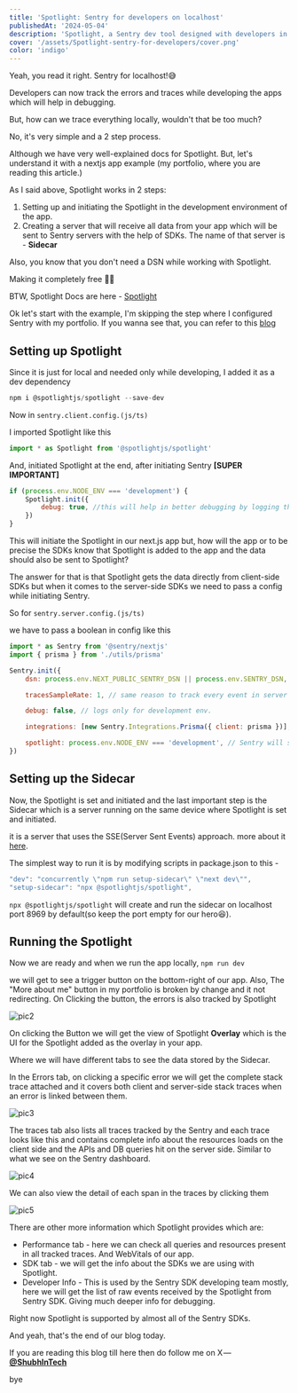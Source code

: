 ```yaml
---
title: 'Spotlight: Sentry for developers on localhost'
publishedAt: '2024-05-04'
description: 'Spotlight, a Sentry dev tool designed with developers in mind. Debug traces and errors tracked by Sentry SDKs directly from your local development environment, enhancing productivity and efficiency.'
cover: '/assets/Spotlight-sentry-for-developers/cover.png'
color: 'indigo'
---
```


Yeah, you read it right. Sentry for localhost!😅

Developers can now track the errors and traces while developing the apps which will help in debugging.

But, how can we trace everything locally, wouldn't that be too much?

No, it's very simple and a 2 step process.

Although we have very well-explained docs for Spotlight. But, let's understand it with a nextjs app example (my portfolio, where you are reading this article.)

As I said above, Spotlight works in 2 steps:

1. Setting up and initiating the Spotlight in the development environment of the app.
2. Creating a server that will receive all data from your app which will be sent to Sentry servers with the help of SDKs. The name of that server is - **Sidecar**

Also, you know that you don't need a DSN while working with Spotlight.

Making it completely free 🥳🤑

BTW, Spotlight Docs are here - [Spotlight](https://spotlightjs.com/about/)

Ok let's start with the example, I'm skipping the step where I configured Sentry with my portfolio. If you wanna see that, you can refer to this [blog](https://www.shubhdeepchhabra.in/blog/sentry-for-nextjs-portfolio)

## Setting up Spotlight

Since it is just for local and needed only while developing, I added it as a dev dependency

```js
npm i @spotlightjs/spotlight --save-dev
```

Now in `sentry.client.config.(js/ts)`

I imported Spotlight like this

```js
import * as Spotlight from '@spotlightjs/spotlight'
```

And, initiated Spotlight at the end, after initiating Sentry **\[SUPER IMPORTANT\]**

```js
if (process.env.NODE_ENV === 'development') {
	Spotlight.init({
		debug: true, //this will help in better debugging by logging the console logs in devtools.
	})
}
```

This will initiate the Spotlight in our next.js app but, how will the app or to be precise the SDKs know that Spotlight is added to the app and the data should also be sent to Spotlight?

The answer for that is that Spotlight gets the data directly from client-side SDKs but when it comes to the server-side SDKs we need to pass a config while initiating Sentry.

So for `sentry.server.config.(js/ts)`

we have to pass a boolean in config like this

```js
import * as Sentry from '@sentry/nextjs'
import { prisma } from './utils/prisma'

Sentry.init({
	dsn: process.env.NEXT_PUBLIC_SENTRY_DSN || process.env.SENTRY_DSN, // same reason mentioned in client config.

	tracesSampleRate: 1, // same reason to track every event in server side.

	debug: false, // logs only for development env.

	integrations: [new Sentry.Integrations.Prisma({ client: prisma })], // Added integration for prisma to track every db query done by prisma.

	spotlight: process.env.NODE_ENV === 'development', // Sentry will send the event evelopes from server side to spotlight.
})
```

## Setting up the Sidecar

Now, the Spotlight is set and initiated and the last important step is the Sidecar which is a server running on the same device where Spotlight is set and initiated.

it is a server that uses the SSE(Server Sent Events) approach. more about it [here](https://developer.mozilla.org/en-US/docs/Web/API/Server-sent_events/Using_server-sent_events).

The simplest way to run it is by modifying scripts in package.json to this -

```js
"dev": "concurrently \"npm run setup-sidecar\" \"next dev\"",
"setup-sidecar": "npx @spotlightjs/spotlight",
```

`npx @spotlightjs/spotlight` will create and run the sidecar on localhost port 8969 by default(so keep the port empty for our hero😆).

## Running the Spotlight

Now we are ready and when we run the app locally, `npm run dev`

we will get to see a trigger button on the bottom-right of our app. Also, The "More about me" button in my portfolio is broken by change and it not redirecting.
On Clicking the button, the errors is also tracked by Spotlight

<Image alt='pic2' src='/assets/Spotlight-sentry-for-developers/pic2.png' />

On clicking the Button we will get the view of Spotlight **Overlay** which is the UI for the Spotlight added as the overlay in your app.

Where we will have different tabs to see the data stored by the Sidecar.

In the Errors tab, on clicking a specific error we will get the complete stack trace attached and it covers both client and server-side stack traces when an error is linked between them.

<Image alt='pic3' src='/assets/Spotlight-sentry-for-developers/pic3.png' />

The traces tab also lists all traces tracked by the Sentry and each trace looks like this and contains complete info about the resources loads on the client side and the APIs and DB queries hit on the server side. Similar to what we see on the Sentry dashboard.

<Image alt='pic4' src='/assets/Spotlight-sentry-for-developers/pic4.png' />

We can also view the detail of each span in the traces by clicking them

<Image alt='pic5' src='/assets/Spotlight-sentry-for-developers/pic5.png' />

There are other more information which Spotlight provides which are:

- Performance tab - here we can check all queries and resources present in all tracked traces. And WebVitals of our app.
- SDK tab - we will get the info about the SDKs we are using with Spotlight.
- Developer Info - This is used by the Sentry SDK developing team mostly, here we will get the list of raw events received by the Spotlight from Sentry SDK. Giving much deeper info for debugging.

Right now Spotlight is supported by almost all of the Sentry SDKs.

And yeah, that's the end of our blog today.

If you are reading this blog till here then do follow me on X — [**@ShubhInTech**](https://twitter.com/ShubhInTech)

bye
